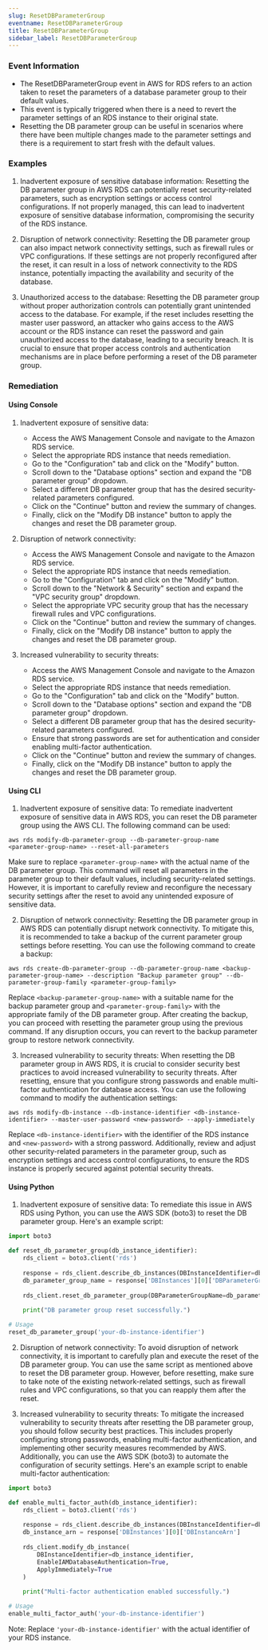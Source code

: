 ```yaml
--- 
slug: ResetDBParameterGroup
eventname: ResetDBParameterGroup
title: ResetDBParameterGroup
sidebar_label: ResetDBParameterGroup
---
```

                       
### Event Information

- The ResetDBParameterGroup event in AWS for RDS refers to an action taken to reset the parameters of a database parameter group to their default values.
- This event is typically triggered when there is a need to revert the parameter settings of an RDS instance to their original state.
- Resetting the DB parameter group can be useful in scenarios where there have been multiple changes made to the parameter settings and there is a requirement to start fresh with the default values.


### Examples

1. Inadvertent exposure of sensitive database information: Resetting the DB parameter group in AWS RDS can potentially reset security-related parameters, such as encryption settings or access control configurations. If not properly managed, this can lead to inadvertent exposure of sensitive database information, compromising the security of the RDS instance.

2. Disruption of network connectivity: Resetting the DB parameter group can also impact network connectivity settings, such as firewall rules or VPC configurations. If these settings are not properly reconfigured after the reset, it can result in a loss of network connectivity to the RDS instance, potentially impacting the availability and security of the database.

3. Unauthorized access to the database: Resetting the DB parameter group without proper authorization controls can potentially grant unintended access to the database. For example, if the reset includes resetting the master user password, an attacker who gains access to the AWS account or the RDS instance can reset the password and gain unauthorized access to the database, leading to a security breach. It is crucial to ensure that proper access controls and authentication mechanisms are in place before performing a reset of the DB parameter group.

### Remediation

#### Using Console

1. Inadvertent exposure of sensitive data:
   - Access the AWS Management Console and navigate to the Amazon RDS service.
   - Select the appropriate RDS instance that needs remediation.
   - Go to the "Configuration" tab and click on the "Modify" button.
   - Scroll down to the "Database options" section and expand the "DB parameter group" dropdown.
   - Select a different DB parameter group that has the desired security-related parameters configured.
   - Click on the "Continue" button and review the summary of changes.
   - Finally, click on the "Modify DB instance" button to apply the changes and reset the DB parameter group.

2. Disruption of network connectivity:
   - Access the AWS Management Console and navigate to the Amazon RDS service.
   - Select the appropriate RDS instance that needs remediation.
   - Go to the "Configuration" tab and click on the "Modify" button.
   - Scroll down to the "Network & Security" section and expand the "VPC security group" dropdown.
   - Select the appropriate VPC security group that has the necessary firewall rules and VPC configurations.
   - Click on the "Continue" button and review the summary of changes.
   - Finally, click on the "Modify DB instance" button to apply the changes and reset the DB parameter group.

3. Increased vulnerability to security threats:
   - Access the AWS Management Console and navigate to the Amazon RDS service.
   - Select the appropriate RDS instance that needs remediation.
   - Go to the "Configuration" tab and click on the "Modify" button.
   - Scroll down to the "Database options" section and expand the "DB parameter group" dropdown.
   - Select a different DB parameter group that has the desired security-related parameters configured.
   - Ensure that strong passwords are set for authentication and consider enabling multi-factor authentication.
   - Click on the "Continue" button and review the summary of changes.
   - Finally, click on the "Modify DB instance" button to apply the changes and reset the DB parameter group.

#### Using CLI

1. Inadvertent exposure of sensitive data: To remediate inadvertent exposure of sensitive data in AWS RDS, you can reset the DB parameter group using the AWS CLI. The following command can be used:

```
aws rds modify-db-parameter-group --db-parameter-group-name <parameter-group-name> --reset-all-parameters
```

Make sure to replace `<parameter-group-name>` with the actual name of the DB parameter group. This command will reset all parameters in the parameter group to their default values, including security-related settings. However, it is important to carefully review and reconfigure the necessary security settings after the reset to avoid any unintended exposure of sensitive data.

2. Disruption of network connectivity: Resetting the DB parameter group in AWS RDS can potentially disrupt network connectivity. To mitigate this, it is recommended to take a backup of the current parameter group settings before resetting. You can use the following command to create a backup:

```
aws rds create-db-parameter-group --db-parameter-group-name <backup-parameter-group-name> --description "Backup parameter group" --db-parameter-group-family <parameter-group-family>
```

Replace `<backup-parameter-group-name>` with a suitable name for the backup parameter group and `<parameter-group-family>` with the appropriate family of the DB parameter group. After creating the backup, you can proceed with resetting the parameter group using the previous command. If any disruption occurs, you can revert to the backup parameter group to restore network connectivity.

3. Increased vulnerability to security threats: When resetting the DB parameter group in AWS RDS, it is crucial to consider security best practices to avoid increased vulnerability to security threats. After resetting, ensure that you configure strong passwords and enable multi-factor authentication for database access. You can use the following command to modify the authentication settings:

```
aws rds modify-db-instance --db-instance-identifier <db-instance-identifier> --master-user-password <new-password> --apply-immediately
```

Replace `<db-instance-identifier>` with the identifier of the RDS instance and `<new-password>` with a strong password. Additionally, review and adjust other security-related parameters in the parameter group, such as encryption settings and access control configurations, to ensure the RDS instance is properly secured against potential security threats.

#### Using Python

1. Inadvertent exposure of sensitive data: To remediate this issue in AWS RDS using Python, you can use the AWS SDK (boto3) to reset the DB parameter group. Here's an example script:

```python
import boto3

def reset_db_parameter_group(db_instance_identifier):
    rds_client = boto3.client('rds')
    
    response = rds_client.describe_db_instances(DBInstanceIdentifier=db_instance_identifier)
    db_parameter_group_name = response['DBInstances'][0]['DBParameterGroups'][0]['DBParameterGroupName']
    
    rds_client.reset_db_parameter_group(DBParameterGroupName=db_parameter_group_name, ResetAllParameters=True)
    
    print("DB parameter group reset successfully.")

# Usage
reset_db_parameter_group('your-db-instance-identifier')
```

2. Disruption of network connectivity: To avoid disruption of network connectivity, it is important to carefully plan and execute the reset of the DB parameter group. You can use the same script as mentioned above to reset the DB parameter group. However, before resetting, make sure to take note of the existing network-related settings, such as firewall rules and VPC configurations, so that you can reapply them after the reset.

3. Increased vulnerability to security threats: To mitigate the increased vulnerability to security threats after resetting the DB parameter group, you should follow security best practices. This includes properly configuring strong passwords, enabling multi-factor authentication, and implementing other security measures recommended by AWS. Additionally, you can use the AWS SDK (boto3) to automate the configuration of security settings. Here's an example script to enable multi-factor authentication:

```python
import boto3

def enable_multi_factor_auth(db_instance_identifier):
    rds_client = boto3.client('rds')
    
    response = rds_client.describe_db_instances(DBInstanceIdentifier=db_instance_identifier)
    db_instance_arn = response['DBInstances'][0]['DBInstanceArn']
    
    rds_client.modify_db_instance(
        DBInstanceIdentifier=db_instance_identifier,
        EnableIAMDatabaseAuthentication=True,
        ApplyImmediately=True
    )
    
    print("Multi-factor authentication enabled successfully.")

# Usage
enable_multi_factor_auth('your-db-instance-identifier')
```

Note: Replace `'your-db-instance-identifier'` with the actual identifier of your RDS instance.


 